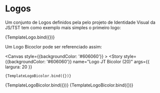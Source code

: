 <!-- Logos.stories.mdx -->



<Meta title="Basilar/Componentes/Logos" />


# Logos

Um conjunto de Logos definidos pela pelo projeto de Identidade Visual da JS/TST tem como exemplo mais simples o primeiro logo:

<Canvas>
  <Story
    name="Logo JT Básico"
    args={{
      largura: 40
    }}
  >
    {TemplateLogo.bind({})}
  </Story>
</Canvas>

Um Logo Bicoclor pode ser referenciado assim:

<Canvas style={{backgroundColor: '#606060'}} >
  <Story
    style={{backgroundColor: '#606060'}}
    name="Logo JT Bicolor (20)"
    args={{
      largura: 20
    }}
  >
    {TemplateLogoBicolor.bind({})}
  </Story>
  <Story
    name="Logo JT Bicolor (40)"
    args={{
      largura: 40
    }}
  >
    {TemplateLogoBicolor.bind({})}
  </Story>
  <Story
    name="Logo JT Bicolor (60)"
    args={{
      largura: 60
    }}
  >
    {TemplateLogoBicolor.bind({})}
  </Story>
</Canvas>

